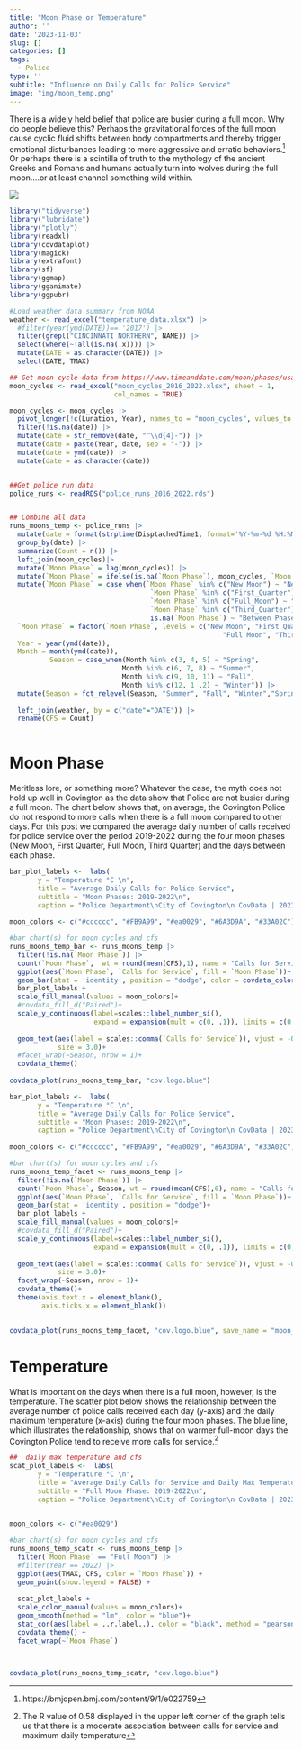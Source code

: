 ```yaml
---
title: "Moon Phase or Temperature"
author: ''
date: '2023-11-03'
slug: []
categories: []
tags:
  - Police
type: ''
subtitle: "Influence on Daily Calls for Police Service"
image: "img/moon_temp.png"
---
```


There is a widely held belief that police are busier during a full moon.  Why do people believe this? Perhaps the gravitational forces of the full moon cause cyclic fluid shifts between body compartments and thereby trigger emotional disturbances leading to more aggressive and erratic behaviors.^[https://bmjopen.bmj.com/content/9/1/e022759] Or perhaps there is a scintilla of truth to the mythology of the ancient Greeks and Romans and humans actually turn into wolves during the full moon....or at least channel something wild within.

![](full_wolf.gif)



```r

library("tidyverse")
library("lubridate")
library("plotly")
library(readxl)
library(covdataplot)
library(magick)
library(extrafont)
library(sf)
library(ggmap)
library(gganimate)
library(ggpubr)

#Load weather data summary from NOAA
weather <- read_excel("temperature_data.xlsx") |>
  #filter(year(ymd(DATE))== '2017') |>
  filter(grepl("CINCINNATI NORTHERN", NAME)) |>
  select(where(~!all(is.na(.x)))) |>
  mutate(DATE = as.character(DATE)) |>
  select(DATE, TMAX)

## Get moon cycle data from https://www.timeanddate.com/moon/phases/usa/cincinnati
moon_cycles <- read_excel("moon_cycles_2016_2022.xlsx", sheet = 1, 
                          col_names = TRUE)

moon_cycles <- moon_cycles |>
  pivot_longer(!c(Lunation, Year), names_to = "moon_cycles", values_to = "date") |>
  filter(!is.na(date)) |>
  mutate(date = str_remove(date, "^\\d{4}-")) |>
  mutate(date = paste(Year, date, sep = "-")) |>
  mutate(date = ymd(date)) |>
  mutate(date = as.character(date))


##Get police run data
police_runs <- readRDS("police_runs_2016_2022.rds")


## Combine all data
runs_moons_temp <- police_runs |>
  mutate(date = format(strptime(DisptachedTime1, format='%Y-%m-%d %H:%M:%S'), '%Y-%m-%d')) |>
  group_by(date) |>
  summarize(Count = n()) |>
  left_join(moon_cycles)|>
  mutate(`Moon Phase` = lag(moon_cycles)) |>
  mutate(`Moon Phase` = ifelse(is.na(`Moon Phase`), moon_cycles, `Moon Phase`)) |>
  mutate(`Moon Phase` = case_when(`Moon Phase` %in% c("New_Moon") ~ "New Moon",
                                   `Moon Phase` %in% c("First_Quarter") ~ "First Quarter",
                                   `Moon Phase` %in% c("Full_Moon") ~ "Full Moon",
                                   `Moon Phase` %in% c("Third_Quarter") ~ "Third Quarter",
                                   is.na(`Moon Phase`) ~ "Between Phases"),
  `Moon Phase` = factor(`Moon Phase`, levels = c("New Moon", "First Quarter",
                                                     "Full Moon", "Third Quarter", "Between Phases")),
  Year = year(ymd(date)),
  Month = month(ymd(date)),
          Season = case_when(Month %in% c(3, 4, 5) ~ "Spring",
                            Month %in% c(6, 7, 8) ~ "Summer",
                            Month %in% c(9, 10, 11) ~ "Fall",
                            Month %in% c(12, 1 ,2) ~ "Winter")) |>
  mutate(Season = fct_relevel(Season, "Summer", "Fall", "Winter","Spring")) |>
  
  left_join(weather, by = c("date"="DATE")) |>
  rename(CFS = Count)
  


```


# Moon Phase

Meritless lore, or something more? Whatever the case, the myth does not hold up well in Covington as the data show that Police are not busier during a full moon. The chart below shows that, on average, the Covington Police do not respond to more calls when there is a full moon compared to other days. For this post we compared the average daily number of calls received for police service over the period 2019-2022 during the four moon phases (New Moon, First Quarter, Full Moon, Third Quarter) and the days between each phase.       


```r

bar_plot_labels <-  labs( 
       y = "Temperature °C \n", 
       title = "Average Daily Calls for Police Service",
       subtitle = "Moon Phases: 2019-2022\n",
       caption = "Police Department\nCity of Covington\n CovData | 2023")
  
moon_colors <- c("#cccccc", "#FB9A99", "#ea0029", "#6A3D9A", "#33A02C")

#bar chart(s) for moon cycles and cfs
runs_moons_temp_bar <- runs_moons_temp |>
  filter(!is.na(`Moon Phase`)) |>
  count(`Moon Phase`,  wt = round(mean(CFS),1), name = "Calls for Service") |>
  ggplot(aes(`Moon Phase`, `Calls for Service`, fill = `Moon Phase`))+
  geom_bar(stat = 'identity', position = "dodge", color = covdata_color("covington.black"), show.legend = FALSE)+
  bar_plot_labels +
  scale_fill_manual(values = moon_colors)+
  #covdata_fill_d("Paired")+
  scale_y_continuous(label=scales::label_number_si(),
                     expand = expansion(mult = c(0, .1)), limits = c(0, 125), n.breaks = 6)+
  
  geom_text(aes(label = scales::comma(`Calls for Service`)), vjust = -0.5, position = position_dodge(0.9),
            size = 3.0)+
  #facet_wrap(~Season, nrow = 1)+
  covdata_theme()
 
covdata_plot(runs_moons_temp_bar, "cov.logo.blue")


```

```r

bar_plot_labels <-  labs( 
       y = "Temperature °C \n", 
       title = "Average Daily Calls for Police Service",
       subtitle = "Moon Phases: 2019-2022\n",
       caption = "Police Department\nCity of Covington\n CovData | 2023")
  
moon_colors <- c("#cccccc", "#FB9A99", "#ea0029", "#6A3D9A", "#33A02C")

#bar chart(s) for moon cycles and cfs
runs_moons_temp_facet <- runs_moons_temp |>
  filter(!is.na(`Moon Phase`)) |>
  count(`Moon Phase`, Season, wt = round(mean(CFS),0), name = "Calls for Service") |>
  ggplot(aes(`Moon Phase`, `Calls for Service`, fill = `Moon Phase`))+
  geom_bar(stat = 'identity', position = "dodge")+
  bar_plot_labels +
  scale_fill_manual(values = moon_colors)+
  #covdata_fill_d("Paired")+
  scale_y_continuous(label=scales::label_number_si(),
                     expand = expansion(mult = c(0, .1)), limits = c(0, 125), n.breaks = 6)+
  
  geom_text(aes(label = scales::comma(`Calls for Service`)), vjust = -0.5, position = position_dodge(0.9),
            size = 3.0)+
  facet_wrap(~Season, nrow = 1)+
  covdata_theme()+
  theme(axis.text.x = element_blank(),
        axis.ticks.x = element_blank())

 
covdata_plot(runs_moons_temp_facet, "cov.logo.blue", save_name = "moon_temp")


```


# Temperature

What is important on the days when there is a full moon, however, is the temperature.  The scatter plot below shows the relationship between the average number of police calls received each day (y-axis) and the daily maximum temperature (x-axis) during the four moon phases.  The blue line, which illustrates the relationship, shows that on warmer full-moon days the Covington Police tend to receive more calls for service.^[The R value of 0.58 displayed in the upper left corner of the graph tells us that there is a moderate association between calls for service and maximum daily temperature]

```r

##  daily max temperature and cfs
scat_plot_labels <-  labs( 
       y = "Temperature °C \n", 
       title = "Average Daily Calls for Service and Daily Max Temperature (TMAX)",
       subtitle = "Full Moon Phase: 2019-2022\n",
       caption = "Police Department\nCity of Covington\n CovData | 2023")

  
moon_colors <- c("#ea0029")

#bar chart(s) for moon cycles and cfs
runs_moons_temp_scatr <- runs_moons_temp |>
  filter(`Moon Phase` == "Full Moon") |>
  #filter(Year == 2022) |>
  ggplot(aes(TMAX, CFS, color = `Moon Phase`)) +
  geom_point(show.legend = FALSE) +
  
  scat_plot_labels +
  scale_color_manual(values = moon_colors)+
  geom_smooth(method = "lm", color = "blue")+
  stat_cor(aes(label = ..r.label..), color = "black", method = "pearson", label.x = 3)+
  covdata_theme() +
  facet_wrap(~`Moon Phase`)


 
covdata_plot(runs_moons_temp_scatr, "cov.logo.blue")


```








